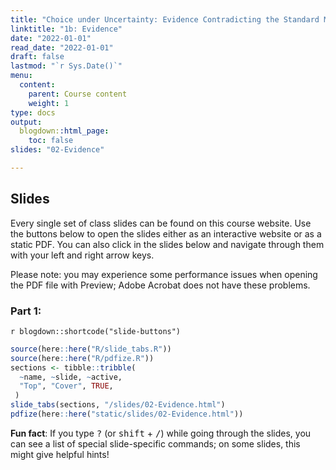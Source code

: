```yaml
---
title: "Choice under Uncertainty: Evidence Contradicting the Standard Model"
linktitle: "1b: Evidence"
date: "2022-01-01"
read_date: "2022-01-01"
draft: false
lastmod: "`r Sys.Date()`"
menu:
  content:
    parent: Course content
    weight: 1
type: docs
output:
  blogdown::html_page:
    toc: false
slides: "02-Evidence"

---
```


## Slides

Every single set of class slides can be found on this course website. Use the buttons below to open the slides either as an interactive website or as a static PDF. You can also click in the slides below and navigate through them with your left and right arrow keys.

Please note: you may experience some performance issues when opening the PDF file with Preview; Adobe Acrobat does not have these problems.

### Part 1:

`r blogdown::shortcode("slide-buttons")`

```r
source(here::here("R/slide_tabs.R"))
source(here::here("R/pdfize.R"))
sections <- tibble::tribble(
  ~name, ~slide, ~active,
  "Top", "Cover", TRUE,
 )
slide_tabs(sections, "/slides/02-Evidence.html")
pdfize(here::here("static/slides/02-Evidence.html"))
```


:::fyi
**Fun fact**: If you type <kbd>?</kbd> (or <kbd>shift</kbd> + <kbd>/</kbd>) while going through the slides, you can see a list of special slide-specific commands; on some slides, this might give helpful hints!
:::
